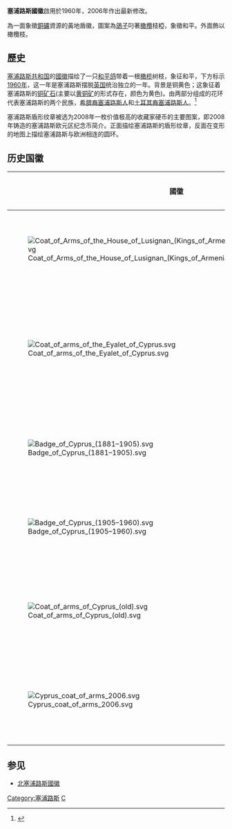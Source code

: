 {{Infobox coat of arms
|name             = 塞浦路斯国徽
|image            = Cyprus coat of arms 2006.svg
|image_width      = 230px
|middle           =  Coat of arms of Cyprus.svg
|middle_width     = 230px
|middle_caption   = 
|lesser           = 
|lesser_alt       = 
|lesser_width     = 
|lesser_caption   = 
|armiger          = {{flag|Cyprus}}
|year_adopted     = 1960年8月16日启用，2006年作最新修改
|crest            = 
|torse            = 
|shield           = 
|supporters       = 
|compartment      = 
|motto            = 
|orders           = 
|other_elements   = 
|earlier_versions = 
|use              = 
}}

'''塞浦路斯國徽'''啟用於1960年，2006年作出最新修改。

為一面象徵[[銅|銅礦]]資源的黃地盾徽，圖案為[[鴿子|鴿子]]叼著[[橄欖_(木樨科)|橄欖]]枝椏，象徵和平。外面飾以橄欖枝。

==歷史==
[[塞浦路斯共和国|塞浦路斯共和国]]的[[國徽|國徽]]描绘了一只[[和平鸽|和平鸽]]带着一根[[橄榄|橄榄]]树枝，象征和平，下方标示[[1960年|1960年]]，这一年是塞浦路斯摆脱[[英国|英国]]统治独立的一年。背景是铜黄色；这象征着塞浦路斯的[[铜|铜]][[矿石|矿石]](主要以[[黄铜矿|黄铜矿]]的形式存在，颜色为黄色)。由两部分组成的花环代表塞浦路斯的两个民族，[[希腊裔塞浦路斯人|希腊裔塞浦路斯人]]和[[土耳其裔塞浦路斯人|土耳其裔塞浦路斯人]]。<ref name=Zypern>{{cite web |last1=Redaktion |first1=Caretta |title=Die Wappen der Insel Zypern |url=http://www.zypern.news/11757/wappen-emblem-nordzypern/ |website=Zypern News |access-date=9 July 2019 |language=de |date=12 March 2011 |archive-date=2021-09-09 |archive-url=https://web.archive.org/web/20210909033830/https://www.zypern.news/11757/wappen-emblem-nordzypern/ }}</ref>

塞浦路斯盾形纹章被选为2008年一枚价值极高的收藏家硬币的主要图案，即2008年铸造的塞浦路斯欧元区纪念币简介。正面描绘塞浦路斯的盾形纹章，反面在变形的地图上描绘塞浦路斯与欧洲相连的圆环。

==历史国徽==
{| class="wikitable"
|-
! 國徽 !! 國家 !! 使用
|-
|[[File:Coat_of_Arms_of_the_House_of_Lusignan_(Kings_of_Armenia,_Cyprus_and_Jerusalem).svg|border]] || [[塞浦路斯王国|塞浦路斯王国]]||15世纪
|-
|[[File:Coat_of_arms_of_the_Eyalet_of_Cyprus.svg|border]] ||[[奥斯曼帝国|奥斯曼帝国]]属塞浦路斯||1571年-1871年
|-
|[[File:Badge_of_Cyprus_(1881–1905).svg|border]] || 英属塞浦路斯||1881年-1905年
|-
|[[File:Badge_of_Cyprus_(1905–1960).svg|border]] || 英属塞浦路斯||1905年至1960年
|-
|[[File:Coat_of_arms_of_Cyprus_(old).svg|border]] || 塞浦路斯共和国||1960年8月-2006年
|-
|[[File:Cyprus_coat_of_arms_2006.svg|border]] || 塞浦路斯共和国||2006年至今
|}

== 参见 ==
* [[北塞浦路斯國徽|北塞浦路斯國徽]]

{{欧洲题目|国徽}}
[[Category:塞浦路斯|Category:塞浦路斯]]
[[Category:國徽|C]]